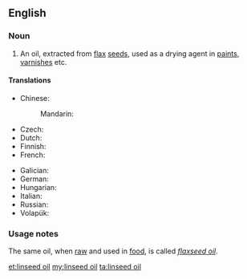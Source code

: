 ==English==

===Noun===
{{en-noun|head=[[linseed]] [[oil]]}}

# An oil, extracted from [[flax]] [[seed]]s, used as a drying agent in [[paint]]s, [[varnish]]es etc.

====Translations====

{{trans-top|an oil}}
* Chinese:
*: Mandarin: {{t-needed|cmn}}
* Czech: {{t|cs|lněný olej|m}}
* Dutch: {{t+|nl|lijnzaadolie}}
* Finnish: {{t|fi|pellavaöljy}}
* French: {{t+|fr|huile de lin|f}}
{{trans-mid}}
* Galician: {{t|gl|aceite de liñaza|m}}
* German: {{t|de|Leinsamenöl|n}}
* Hungarian: {{t|hu|lenmagolaj}}
* Italian: {{t|it|olio di lino|m}}
* Russian: {{t|ru|льняно́е ма́сло|n}}
* Volapük: {{t+|vo|linumaleül}}
{{trans-bottom}}

===Usage notes===
The same oil, when [[raw]] and used in [[food]], is called ''[[flaxseed oil]]''.

[[et:linseed oil]]
[[my:linseed oil]]
[[ta:linseed oil]]
